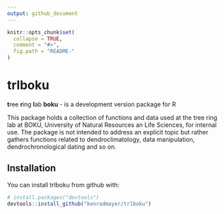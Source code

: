 ```yaml
---
output: github_document
---
```


<!-- README.md is generated from README.Rmd. Please edit that file -->

```r
knitr::opts_chunk$set(
  collapse = TRUE,
  comment = "#>",
  fig.path = "README-"
)
```

# trlboku

**t**ree **r**ing **l**ab **boku** - is a development version package for R

This package holds a collection of functions and data used
	at the tree ring lab at BOKU, University of Natural Resources an Life 
	Sciences, for internal use. The package is not intended to address an
	explicit topic but rather gathers functions related to
	dendroclimatology, data manipulation, dendrochronological dating and
	so on.
	
## Installation

You can install trlboku from github with:

```r
# install.packages("devtools")
devtools::install_github("konradmayer/trlboku")
```

